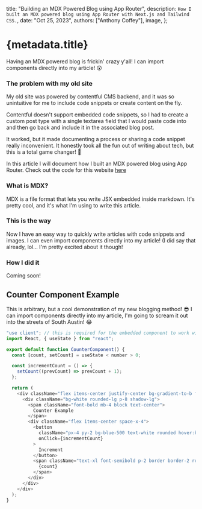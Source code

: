   title: "Building an MDX Powered Blog using App Router",
  description: `How I built an MDX powered blog using App Router with Next.js and Tailwind CSS.`,
  date: "Oct 25, 2023",
  authors: ["Anthony Coffey"],
  image,
};

# {metadata.title}

Having an MDX powered blog is frickin' crazy y'all! I can import components directly into my article! 😲

<Counter />

### The problem with my old site

My old site was powered by contentful CMS backend, and it was so unintuitive for me to include code snippets or create content on the fly.

Contentful doesn't support embedded code snippets, so I had to create a custom post type with a single textarea field that I would paste code into and then go back and include it in the associated blog post.

It worked, but it made documenting a process or sharing a code snippet really inconvenient. It honestly took all the fun out of writing about tech, but this is a total game changer! 🤯

In this article I will document how I built an MDX powered blog using App Router. Check out the code for this website [here](https://github.com/anthonycoffey/coffey.codes)

### What is MDX?

MDX is a file format that lets you write JSX embedded inside markdown. It's pretty cool, and it's what I'm using to write this article.

### This is the way

Now I have an easy way to quickly write articles with code snippets and images. I can even import components directly into my article! (I did say that already, lol... I'm pretty excited about it though!

### How I did it

Coming soon!

## Counter Component Example

This is arbitrary, but a cool demonstration of my new blogging method! 😎 I can import components directly into my article, I'm going to scream it out into the streets of South Austin! 😂

```javascript
"use client"; // this is required for the embedded component to work within the .mdx file
import React, { useState } from "react";

export default function CounterComponent() {
  const [count, setCount] = useState < number > 0;

  const incrementCount = () => {
    setCount((prevCount) => prevCount + 1);
  };

  return (
    <div className="flex items-center justify-center bg-gradient-to-b from-blue-500 to-purple-500 p-8">
      <div className="bg-white rounded-lg p-8 shadow-lg">
        <span className="font-bold mb-4 block text-center">
          Counter Example
        </span>
        <div className="flex items-center space-x-4">
          <button
            className="px-4 py-2 bg-blue-500 text-white rounded hover:bg-blue-600 focus:outline-none focus:ring focus:ring-blue-300"
            onClick={incrementCount}
          >
            Increment
          </button>
          <span className="text-xl font-semibold p-2 border border-2 rounded">
            {count}
          </span>
        </div>
      </div>
    </div>
  );
}
```

<Counter />
